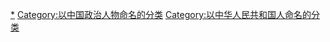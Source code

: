 [[Category:中华人民共和国政治人物|*]]
[[Category:以中国政治人物命名的分类|Category:以中国政治人物命名的分类]]
[[Category:以中华人民共和国人命名的分类|Category:以中华人民共和国人命名的分类]]
